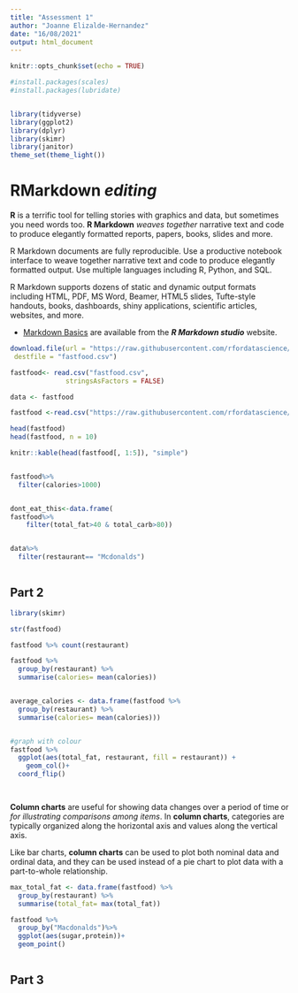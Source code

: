 ```yaml
---
title: "Assessment 1"
author: "Joanne Elizalde-Hernandez"
date: "16/08/2021"
output: html_document
---
```



```r
knitr::opts_chunk$set(echo = TRUE)

#install.packages(scales)
#install.packages(lubridate)


library(tidyverse)
library(ggplot2)
library(dplyr)
library(skimr)
library(janitor)
theme_set(theme_light())
```

# RMarkdown ***editing***

**R** is a terrific tool for telling stories with graphics and data, but sometimes you need words too. **R Markdown** *weaves together* narrative text and code to produce elegantly formatted reports, papers, books, slides and more.

R Markdown documents are fully reproducible. Use a productive notebook interface to weave together narrative text and code to produce elegantly formatted output. Use multiple languages including R, Python, and SQL.

R Markdown supports dozens of static and dynamic output formats including HTML, PDF, MS Word, Beamer, HTML5 slides, Tufte-style handouts, books, dashboards, shiny applications, scientific articles, websites, and more.

* [Markdown Basics](https://rmarkdown.rstudio.com/lesson-8.htm) are available from the ***R Markdown studio*** website.


```r
download.file(url = "https://raw.githubusercontent.com/rfordatascience/tidytuesday/master/data/2018/2018-09-04/fastfood_calories.csv",
 destfile = "fastfood.csv")

fastfood<- read.csv("fastfood.csv",
              stringsAsFactors = FALSE)

data <- fastfood

fastfood <-read.csv("https://raw.githubusercontent.com/rfordatascience/tidytuesday/master/data/2018/2018-09-04/fastfood_calories.csv")

head(fastfood)
head(fastfood, n = 10)

knitr::kable(head(fastfood[, 1:5]), "simple")


fastfood%>%
  filter(calories>1000)


dont_eat_this<-data.frame(
fastfood%>%
    filter(total_fat>40 & total_carb>80))


data%>%
  filter(restaurant== "Mcdonalds")
 

```

## Part 2


```r
library(skimr)

str(fastfood)

fastfood %>% count(restaurant)

fastfood %>%
  group_by(restaurant) %>%
  summarise(calories= mean(calories))


average_calories <- data.frame(fastfood %>%
  group_by(restaurant) %>%
  summarise(calories= mean(calories)))


#graph with colour
fastfood %>%
  ggplot(aes(total_fat, restaurant, fill = restaurant)) +
    geom_col()+
  coord_flip()

 
```

**Column charts** are useful for showing data changes over a period of time or *for illustrating comparisons among items*. In **column charts**, categories are typically organized along the horizontal axis and values along the vertical axis.

Like bar charts, **column charts** can be used to plot both nominal data and ordinal data, and they can be used instead of a pie chart to plot data with a part-to-whole relationship.

```r
max_total_fat <- data.frame(fastfood) %>%
  group_by(restaurant) %>%
  summarise(total_fat= max(total_fat))

fastfood %>% 
  group_by("Macdonalds")%>%
  ggplot(aes(sugar,protein))+
  geom_point()
 

```


## Part 3

```r

```

